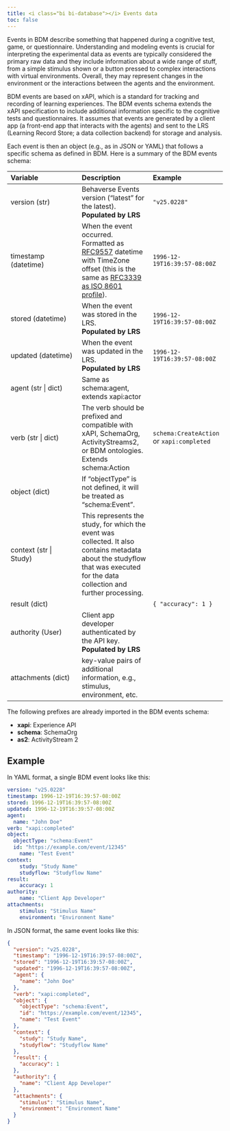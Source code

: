 ```yaml
---
title: <i class="bi bi-database"></i> Events data
toc: false
---
```


Events in BDM describe something that happened during a cognitive test, game, or questionnaire. Understanding and modeling events is crucial for interpreting the experimental data as events are typically considered the primary raw data and they include information about a wide range of stuff, from a simple stimulus shown or a button pressed to complex interactions with virtual environments. Overall, they may represent changes in the environment or the interactions between the agents and the environment.

BDM events are based on xAPI, which is a standard for tracking and recording of learning experiences. The BDM events schema extends the xAPI specification to include additional information specific to the cognitive tests and questionnaires. It assumes that events are generated by a client app (a front-end app that interacts with the agents) and sent to the LRS (Learning Record Store; a data collection backend) for storage and analysis.


Each event is then an object (e.g., as in JSON or YAML) that follows a specific schema as defined in BDM. Here is a summary of the BDM events schema:

| Variable | Description | Example |
| :---- | :---- | :---- |
| version (str) | Behaverse Events version ("latest" for the latest). <br />**Populated by LRS** | `"v25.0228"`  |
| timestamp (datetime) | When the event occurred. <br />Formatted as [RFC9557](https://datatracker.ietf.org/doc/html/rfc9557) datetime with TimeZone offset (this is the same as [RFC3339 as ISO 8601 profile](https://ijmacd.github.io/rfc3339-iso8601/)). | `1996-12-19T16:39:57-08:00Z` |
| stored (datetime) | When the event was stored in the LRS.<br />**Populated by LRS** | `1996-12-19T16:39:57-08:00Z` |
| updated (datetime) | When the event was updated in the LRS.<br />**Populated by LRS** | `1996-12-19T16:39:57-08:00Z` |
| agent (str \| dict) | Same as schema:agent, extends xapi:actor |  |
| verb (str \| dict) | The verb should be prefixed and compatible with xAPI, SchemaOrg, ActivityStreams2, or BDM ontologies. Extends schema:Action | `schema:CreateAction`<br />or `xapi:completed` |
| object (dict) | If "objectType" is not defined, it will be treated as "schema:Event". |  |
| context (str \| Study) | This represents the study, for which the event was collected. It also contains metadata about the studyflow that was executed for the data collection and further processing. |  |
| result (dict) | | `{ "accuracy": 1 }` |
| authority (User) | Client app developer authenticated by the API key. <br />**Populated by LRS** |  |
| attachments (dict) | key-value pairs of additional information, e.g., stimulus, environment, etc. |  |


:::{.callout-note appearance="simple"}
The following prefixes are already imported in the BDM events schema:

- **xapi**: Experience API  
- **schema**: SchemaOrg  
- **as2**: ActivityStream 2
:::

## Example

In YAML format, a single BDM event looks like this:

```yaml
version: "v25.0228"
timestamp: 1996-12-19T16:39:57-08:00Z
stored: 1996-12-19T16:39:57-08:00Z
updated: 1996-12-19T16:39:57-08:00Z
agent:
  name: "John Doe"
verb: "xapi:completed"
object:
  objectType: "schema:Event"
  id: "https://example.com/event/12345"
    name: "Test Event"
context:
    study: "Study Name"
    studyflow: "Studyflow Name"
result:
    accuracy: 1
authority:
    name: "Client App Developer"
attachments:
    stimulus: "Stimulus Name"
    environment: "Environment Name"
```

In JSON format, the same event looks like this:

```json
{
  "version": "v25.0228",
  "timestamp": "1996-12-19T16:39:57-08:00Z",
  "stored": "1996-12-19T16:39:57-08:00Z",
  "updated": "1996-12-19T16:39:57-08:00Z",
  "agent": {
    "name": "John Doe"
  },
  "verb": "xapi:completed",
  "object": {
    "objectType": "schema:Event",
    "id": "https://example.com/event/12345",
    "name": "Test Event"
  },
  "context": {
    "study": "Study Name",
    "studyflow": "Studyflow Name"
  },
  "result": {
    "accuracy": 1
  },
  "authority": {
    "name": "Client App Developer"
  },
  "attachments": {
    "stimulus": "Stimulus Name",
    "environment": "Environment Name"
  }
}
```